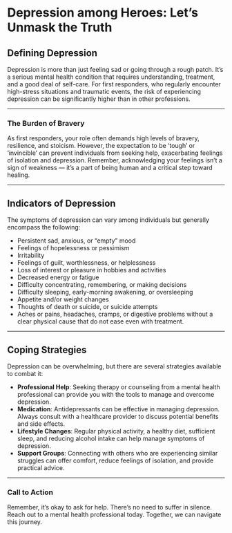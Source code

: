 
# Depression among Heroes: Let's Unmask the Truth

## **Defining Depression**

Depression is more than just feeling sad or going through a rough patch. It's a serious mental health condition that requires understanding, treatment, and a good deal of self-care. For first responders, who regularly encounter high-stress situations and traumatic events, the risk of experiencing depression can be significantly higher than in other professions.



---

### **The Burden of Bravery**

As first responders, your role often demands high levels of bravery, resilience, and stoicism. However, the expectation to be 'tough' or 'invincible' can prevent individuals from seeking help, exacerbating feelings of isolation and depression. Remember, acknowledging your feelings isn't a sign of weakness — it's a part of being human and a critical step toward healing.


---

## **Indicators of Depression**

The symptoms of depression can vary among individuals but generally encompass the following:

- Persistent sad, anxious, or "empty" mood
- Feelings of hopelessness or pessimism
- Irritability
- Feelings of guilt, worthlessness, or helplessness
- Loss of interest or pleasure in hobbies and activities
- Decreased energy or fatigue
- Difficulty concentrating, remembering, or making decisions
- Difficulty sleeping, early-morning awakening, or oversleeping
- Appetite and/or weight changes
- Thoughts of death or suicide, or suicide attempts
- Aches or pains, headaches, cramps, or digestive problems without a clear physical cause that do not ease even with treatment.

---

## **Coping Strategies**

Depression can be overwhelming, but there are several strategies available to combat it:

- **Professional Help**: Seeking therapy or counseling from a mental health professional can provide you with the tools to manage and overcome depression.
- **Medication**: Antidepressants can be effective in managing depression. Always consult with a healthcare provider to discuss potential benefits and side effects.
- **Lifestyle Changes**: Regular physical activity, a healthy diet, sufficient sleep, and reducing alcohol intake can help manage symptoms of depression.
- **Support Groups**: Connecting with others who are experiencing similar struggles can offer comfort, reduce feelings of isolation, and provide practical advice.

---

### **Call to Action**

Remember, it's okay to ask for help. There's no need to suffer in silence.  Reach out to a mental health professional today. Together, we can navigate this journey.
